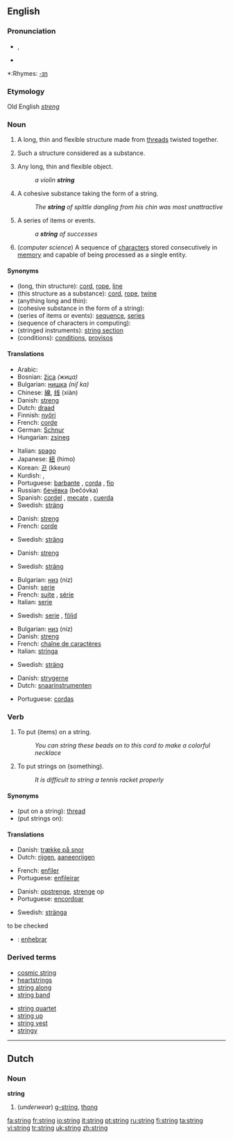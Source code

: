 ==English==
{{see|strings}}

===Pronunciation===
* {{IPA|/strɪŋ/}}, {{SAMPA|/strIN/}}
*{{audio|en-us-string.ogg|Audio (US)}}

*:Rhymes: [[Rhymes:English:-ɪŋ|-ɪŋ]]

===Etymology===
Old English ''[[streng]]''

===Noun===
{{en-noun|s|-}}

# {{countable}} A long, thin and flexible structure made from [[thread]]s twisted together.
# {{uncountable}} Such a structure considered as a substance.
# {{countable}} Any long, thin and flexible object.
#: ''a violin '''string'''''
# {{countable}} A cohesive substance taking the form of a string.
#: ''The '''string''' of spittle dangling from his chin was most unattractive''
# {{countable}} A series of items or events.
#: ''a '''string''' of successes''
# {{countable}} (''computer science'') A sequence of [[character]]s stored consecutively in [[memory]] and capable of being processed as a single entity.

====Synonyms====
*(long, thin structure): [[cord]], [[rope]], [[line]]
*(this structure as a substance): [[cord]], [[rope]], [[twine]]
*(anything long and thin):
*(cohesive substance in the form of a string):
*(series of items or events): [[sequence]], [[series]]
*(sequence of characters in computing):
*(stringed instruments): [[string section]]
*(conditions): [[condition]]s, [[proviso]]s

====Translations====
{{trans-top|long, thin structure}}
*Arabic: {{ARchar|[[وتر]]}} {{Unicode|(wátar)}}
*Bosnian: [[žica]] ''(жицa)'' {{f}}
*Bulgarian: [[нишка]] ''(niʃ ka)''
*Chinese: [[線]], [[线]] (xiàn)
*Danish: [[streng]]
*Dutch: [[draad]]
*Finnish: [[nyöri]]
*French: [[corde]] {{f}}
*German: [[Schnur]] {{f}}
*Hungarian: [[zsineg]]
{{trans-mid}}
*Italian: [[spago]] {{m}}
*Japanese: [[紐]] (himo)
*Korean: [[끈]] (kkeun)
*Kurdish: {{KUchar|[[به‌ند]]}}, {{KUchar|[[په‌ت]]}}
*Portuguese: [[barbante]] {{m}}, [[corda]] {{f}}, [[fio]] {{m}}
*Russian: [[бечёвка]] (bečóvka) {{f}}
*Spanish: [[cordel]] {{m}}, [[mecate]] {{m}}, [[cuerda]] {{f}}
*Swedish: [[sträng]] {{c}}
{{trans-bottom}}

{{trans-top|this structure as a substance}}
*Danish: [[streng]]
*French: [[corde]] {{f}}
{{trans-mid}}
*Swedish: [[sträng]] {{c}}
{{trans-bottom}}

{{trans-top|anything long and thin}}
{{trans-mid}}
{{trans-bottom}}

{{trans-top|cohesive substance in the form of a string}}
*Danish: [[streng]]
{{trans-mid}}
*Swedish: [[sträng]] {{c}}
{{trans-bottom}}

{{trans-top|series of items or events}}
*Bulgarian: [[низ]] (niz)
*Danish: [[serie]]
*French: [[suite]] {{f}}, [[série]] {{f}}
*Italian: [[serie]] {{f}}
{{trans-mid}}
*Swedish: [[serie]] {{c}}, [[följd]] {{c}}
{{trans-bottom}}

{{trans-top|sequence of characters in computing}}
*Bulgarian: [[низ]] (niz)
*Danish: [[streng]]
*French: [[chaîne de caractères]] {{f}}
*Italian: [[stringa]] {{f}}
{{trans-mid}}
*Swedish: [[sträng]] {{c}}
{{trans-bottom}}

{{trans-top|stringed instruments}}
*Danish: [[strygerne]]
*Dutch: [[snaarinstrumenten]]
{{trans-mid}}
*Portuguese: [[cordas]]
{{trans-bottom}}

{{trans-top|conditions}}
{{trans-mid}}
{{trans-bottom}}

===Verb===
{{en-verb|strings|stringing|strung}}

# {{transitive}} To put (items) on a string.
#:''You can string these beads on to this cord to make a colorful necklace''
# {{transitive}} To put strings on (something).
#:''It is difficult to string a tennis racket properly''

====Synonyms====
*(put on a string): [[thread]]
*(put strings on):

====Translations====
{{trans-top|put on a string}}
*Danish: [[trække på snor]]
*Dutch: [[rijgen]], [[aaneenrijgen]]
{{trans-mid}}
*French: [[enfiler]]
*Portuguese: [[enfileirar]]
{{trans-bottom}}

{{trans-top|put strings on}}
*Danish: [[opstrenge]], [[strenge]] op
*Portuguese: [[encordoar]]
{{trans-mid}}
*Swedish: [[stränga]]
{{trans-bottom}}

;to be checked
*{{ttbc|Spanish}}: [[enhebrar]]

===Derived terms===
{{top2}}
*[[cosmic string]]
*[[heartstrings]]
*[[string along]]
*[[string band]]
{{mid2}}
*[[string quartet]]
*[[string up]]
*[[string vest]]
*[[stringy]]
{{bottom2}}

----

==Dutch==

===Noun===
'''string''' {{m}}

# (''underwear'') [[g-string]], [[thong]]

[[fa:string]]
[[fr:string]]
[[io:string]]
[[it:string]]
[[pt:string]]
[[ru:string]]
[[fi:string]]
[[ta:string]]
[[vi:string]]
[[tr:string]]
[[uk:string]]
[[zh:string]]